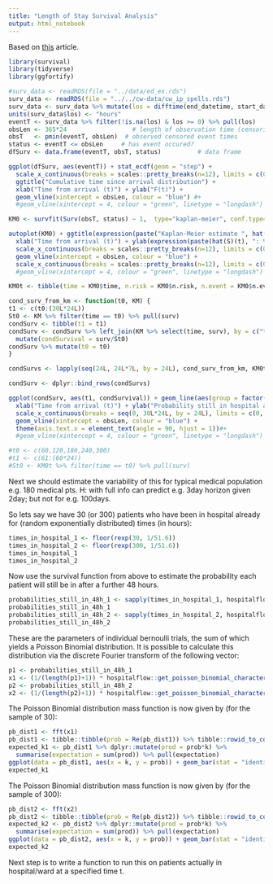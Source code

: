 ```yaml
---
title: "Length of Stay Survival Analysis"
output: html_notebook
---
```


Based on [this](http://dwoll.de/rexrepos/posts/survivalKM.html) article.

```r
library(survival)
library(tidyverse)
library(ggfortify)
```

```r
#surv_data <- readRDS(file = "../data/ed_ex.rds")
surv_data <- readRDS(file = "../../cw-data/cw_ip_spells.rds")
surv_data <- surv_data %>% mutate(los = difftime(end_datetime, start_datetime)) %>% filter(!is.na(los))
units(surv_data$los) <- "hours"
eventT <- surv_data %>% filter(!is.na(los) & los >= 0) %>% pull(los) 
obsLen <- 365*24                  # length of observation time (censoring time = end of study)
obsT   <- pmin(eventT, obsLen)  # observed censored event times
status <- eventT <= obsLen     # has event occured?
dfSurv <- data.frame(eventT, obsT, status)          # data frame
```

```r
ggplot(dfSurv, aes(eventT)) + stat_ecdf(geom = "step") +
  scale_x_continuous(breaks = scales::pretty_breaks(n=12), limits = c(0, 30L*24L)) +
  ggtitle("Cumulative time since arrival distribution") +
  xlab("Time from arrival (t)") + ylab("F(t)") +
  geom_vline(xintercept = obsLen, colour = "blue") #+
  #geom_vline(xintercept = 4, colour = "green", linetype = "longdash")
```

```r
KM0 <- survfit(Surv(obsT, status) ~ 1,  type="kaplan-meier", conf.type="log", data=dfSurv)
```

```r

autoplot(KM0) + ggtitle(expression(paste("Kaplan-Meier estimate ", hat(S)(t), " with CI"))) +
  xlab("Time from arrival (t)") + ylab(expression(paste(hat(S)(t), ": % remaining in hospital"))) +
  scale_x_continuous(breaks = scales::pretty_breaks(n=12), limits = c(0, obsLen*1.1)) +
  geom_vline(xintercept = obsLen, colour = "blue") +
  scale_x_continuous(breaks = scales::pretty_breaks(n=12), limits = c(0, 30L*24L)) #+
  #geom_vline(xintercept = 4, colour = "green", linetype = "longdash")
```

```r
KM0t <- tibble(time = KM0$time, n.risk = KM0$n.risk, n.event = KM0$n.event, n.censor = KM0$n.censor, surv = KM0$surv)
```

```r
cond_surv_from_km <- function(t0, KM) {
t1 <- c(t0:(30L*24L))
St0 <- KM %>% filter(time == t0) %>% pull(surv)
condSurv <- tibble(t1 = t1)
condSurv <- condSurv %>% left_join(KM %>% select(time, surv), by = c("t1" = "time")) %>%
  mutate(condSurvival = surv/St0)
condSurv %>% mutate(t0 = t0)
}

condSurvs <- lapply(seq(24L, 24L*7L, by = 24L), cond_surv_from_km, KM0t)

condSurv <- dplyr::bind_rows(condSurvs)

ggplot(condSurv, aes(t1, condSurvival)) + geom_line(aes(group = factor(t0))) + ggtitle("Probability of remaining in hospital after time t1, given in hospital after time t0 = ") +
  xlab("Time from arrival (t)") + ylab("Probability still in hospital at t1") +
  scale_x_continuous(breaks = seq(0, 30L*24L, by = 24L), limits = c(0, 30L*24L)) +
  geom_vline(xintercept = obsLen, colour = "blue") +
  theme(axis.text.x = element_text(angle = 90, hjust = 1))#+
  #geom_vline(xintercept = 4, colour = "green", linetype = "longdash")
```

```r
#t0 <- c(60,120,180,240,300)
#t1 <- c(61:(60*24))
#St0 <- KM0t %>% filter(time == t0) %>% pull(surv)
```

Next we should estimate the variability of this for typical medical population e.g. 180 medical pts.
H: with full info can predict e.g. 3day horizon given 2day; but not for e.g. 100days.

So lets say we have 30 (or 300) patients who have been in hospital already for (random exponentially distributed) times (in hours):
```r
times_in_hospital_1 <- floor(rexp(30, 1/51.6))
times_in_hospital_2 <- floor(rexp(300, 1/51.6))
times_in_hospital_1
times_in_hospital_2
```
Now use the survival function from above to estimate the probability each patient will still be in after a further 48 hours.
```r
probabilities_still_in_48h_1 <- sapply(times_in_hospital_1, hospitalflow::get_discharge_probability, KM0t, 48)
probabilities_still_in_48h_1
probabilities_still_in_48h_2 <- sapply(times_in_hospital_2, hospitalflow::get_discharge_probability, KM0t, 48)
probabilities_still_in_48h_2
```
These are the parameters of individual bernoulli trials, the sum of which yields a Poisson Binomial distribution. It is possible to calculate this distribution via the discrete Fourier transform of the following vector:
```r
p1 <- probabilities_still_in_48h_1
x1 <- (1/(length(p1)+1)) * hospitalflow::get_poisson_binomial_characteristic_values(p1)
p2 <- probabilities_still_in_48h_2
x2 <- (1/(length(p2)+1)) * hospitalflow::get_poisson_binomial_characteristic_values(p2)
```
The Poisson Binomial distribution mass function is now given by (for the sample of 30):
```r
pb_dist1 <- fft(x1)
pb_dist1 <- tibble::tibble(prob = Re(pb_dist1)) %>% tibble::rowid_to_column("k") %>% mutate(k = k-1)
expected_k1 <- pb_dist1 %>% dplyr::mutate(prod = prob*k) %>%
  summarise(expectation = sum(prod)) %>% pull(expectation)
ggplot(data = pb_dist1, aes(x = k, y = prob)) + geom_bar(stat = "identity") + geom_vline(xintercept = expected_k1, colour = "green")
expected_k1
```

The Poisson Binomial distribution mass function is now given by (for the sample of 300):
```r
pb_dist2 <- fft(x2)
pb_dist2 <- tibble::tibble(prob = Re(pb_dist2)) %>% tibble::rowid_to_column("k") %>% mutate(k = k-1)
expected_k2 <- pb_dist2 %>% dplyr::mutate(prod = prob*k) %>%
  summarise(expectation = sum(prod)) %>% pull(expectation)
ggplot(data = pb_dist2, aes(x = k, y = prob)) + geom_bar(stat = "identity") + geom_vline(xintercept = expected_k2, colour = "green")
expected_k2
```


Next step is to write a function to run this on patients actually in hospital/ward at a specified time t.

```r

```


